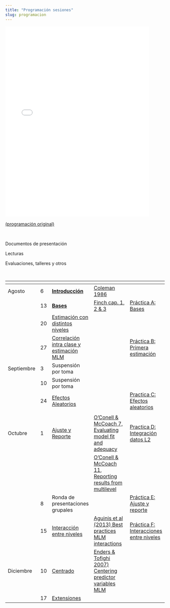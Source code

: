 ```yaml
---
title: "Programación sesiones"
slug: programacion
---
```



<embed src="/programa/multinivel2019prog_sesiones2.pdf" type="application/pdf" width="90%" height="600px" />

[(programación original)](/programa/multinivel2019prog_sesiones.pdf)

<br>

<i class="fas fa-chalkboard-teacher"></i> Documentos de presentación

<i class="fas fa-book-reader"></i> Lecturas

<i class="fas fa-user-edit"></i> Evaluaciones, talleres y otros

<br>

| | | <i class="fas fa-chalkboard-teacher"></i> |<i class="fas fa-book-reader"></i> | <i class="fas fa-user-edit"></i> |
|----- | -- |-----------------|-------------------------- |-------------|
| Agosto | 6   | [**Introducción**](../docpres/01_intro/1mlmintro.html)   | [Coleman 1986](../readings/coleman1986.pdf)  | |
|        | 13 | [**Bases**](../docpres/02_bases/2mlmbases.html)   |  [Finch cap. 1, 2 & 3](../readings/finch_etal 2014cap123.pdf)    | [Práctica A: Bases](../practicas/a_introreg/a_introreg.html) |
|        | 20 | [Estimación con distintos niveles](../docpres/03_jerarquicos/3jerarquicos.html)    |      |  |
|        | 27  | [Correlación intra clase y estimación MLM](../docpres/04_icc&ranef/4icc-ranef.html)   |   | [Práctica B: Primera estimación](../practicas/b_iccranef/b_icc-ranef.html)   |
| Septiembre  | 3  | Suspensión por toma  |   |   |
|             | 10 | Suspensión por toma  |   |   |
|              | 24 | [Efectos Aleatorios](../docpres/05_ranef/5ranef.html)  |   | [Practica C: Efectos aleatorios](../practicas/c_ranef.html)  |
|              |   |    |   |  |
| Octubre   | 1  | [Ajuste y Reporte](../docpres/06_fitreport/6fitrep.html)   | [O’Conell & McCoach 7, Evaluating model fit and adequacy](../readings/OConnellchap7.pdf)   | [Practica D: Integración datos L2](../practicas/d_datosL2.html)  |
|   |   |   |    [O’Conell & McCoach 11, Reporting results from multilevel](../readings/OConnellchap8.pdf)   |   |
|   | 8  | Ronda de presentaciones grupales   |   | [Práctica E: Ajuste y reporte](https://multinivel.netlify.com/practicas/e_ajustereporte.html)  |
|   | 15  | [Interacción entre niveles](../docpres/07_interacciones/7interacciones.html)  | [Aguinis et al (2013) Best practices MLM interactions](../readings/aguinis2013crosslevel.pdf)  | [Práctica F: Interacciones entre niveles](https://multinivel.netlify.com/practicas/f_interaccion.html)   |
| Diciembre  | 10  | [Centrado](../docpres/08_centering/08centering.html)  | [Enders & Tofighi 2007) Centering predictor variables MLM](../readings/enderstofighi.pdf)  |    |
|   | 17  | [Extensiones](../docpres/09_extensiones/09extensiones.html)  |   |   |
